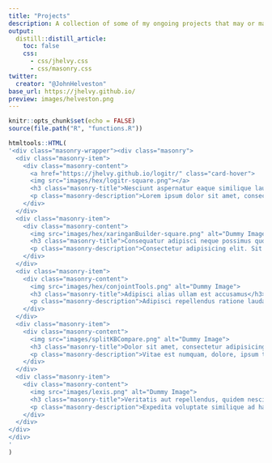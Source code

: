 ```yaml
---
title: "Projects"
description: A collection of some of my ongoing projects that may or may not be related to my research.
output:
  distill::distill_article:
    toc: false
    css: 
      - css/jhelvy.css
      - css/masonry.css
twitter:
  creator: "@JohnHelveston"
base_url: https://jhelvy.github.io/
preview: images/helveston.png
---
```


```r
knitr::opts_chunk$set(echo = FALSE)
source(file.path("R", "functions.R"))
```

```r
htmltools::HTML(
'<div class="masonry-wrapper"><div class="masonry">
  <div class="masonry-item">
    <div class="masonry-content">
      <a href="https://jhelvy.github.io/logitr/" class="card-hover">
      <img src="images/hex/logitr-square.png"></a>
      <h3 class="masonry-title">Nesciunt aspernatur eaque similique laudantium a</h3>
      <p class="masonry-description">Lorem ipsum dolor sit amet, consectetur adipisicing elit. Assumenda modi inventore, totam vero consequuntur, aut animi veritatis tempora nulla facere placeat velit illum explicabo dicta enim ipsum. Vitae ducimus, ratione.</p>
    </div>
  </div>
  <div class="masonry-item">
    <div class="masonry-content">
      <img src="images/hex/xaringanBuilder-square.png" alt="Dummy Image">
      <h3 class="masonry-title">Consequatur adipisci neque possimus quod ut quidem omnis numquam dolorum</h3>
      <p class="masonry-description">Consectetur adipisicing elit. Sit enim ipsam mollitia repellat nemo, accusantium? Fugit id ipsam libero vitae quas perferendis, delectus a amet perspiciatis iusto. Quia, quam, culpa.</p>
    </div>
  </div>
  <div class="masonry-item">
    <div class="masonry-content">
      <img src="images/hex/conjointTools.png" alt="Dummy Image">
      <h3 class="masonry-title">Adipisci alias ullam est accusamus</h3>
      <p class="masonry-description">Adipisci repellendus ratione laudantium nisi eaque voluptatem fuga quod hic, explicabo amet at laborum maiores ducimus et a vel quidem dolorem modi.</p>
    </div>
  </div>
  <div class="masonry-item">
    <div class="masonry-content">
      <img src="images/splitKBCompare.png" alt="Dummy Image">
      <h3 class="masonry-title">Dolor sit amet, consectetur adipisicing elit</h3>
      <p class="masonry-description">Vitae est numquam, dolore, ipsum tempora molestiae. Ut optio natus velit eaque tempora commodi dolor doloremque error quidem labore, incidunt odit est nobis numquam. Ullam quas minima, neque modi reiciendis consequuntur inventore!</p>
    </div>
  </div>
  <div class="masonry-item">
    <div class="masonry-content">
      <img src="images/lexis.png" alt="Dummy Image">
      <h3 class="masonry-title">Veritatis aut repellendus, quidem nesciunt consequatur nulla sed itaque</h3>
      <p class="masonry-description">Expedita voluptate similique ad harum dolorem nam ipsa repellat quos, autem eius magni minima, asperiores nobis repudiandae ut quibusdam atque! Delectus atque veniam labore suscipit ullam, consequuntur dicta, tenetur est nulla, quod obcaecati similique?</p>
    </div>
  </div>
</div>
</div>
'
)
```
